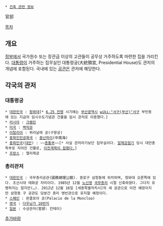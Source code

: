  * [[건축 관련 정보]]

官邸

[[목차]]
== 개요 ==
[[정부]]에서 국가원수 또는 장관급 이상의 고관들이 공무상 거주하도록 마련한 집을 가리킨다. [[대통령]]이 거주하는 집무실인 대통령궁(大統領宮, Presidential House)도 관저의 개념에 포함된다. 국내에 있는 [[공관]]은 관저에 해당한다.

== 각국의 관저 ==
=== 대통령궁 ===
 * [[대한민국]] : [[청와대]][* [[6.25 전쟁]] 시기에는 [[부산광역시]] [[wiki:"서구(부산)"서구]] 부민동에 있는 지금의 임시수도기념관 건물을 임시 관저로 이용했다.]
 * [[러시아]] : [[크렘린]]
 * [[미국]] : [[백악관]]
 * [[이탈리아]] : 퀴리날레 궁(구왕궁)
 * [[중화인민공화국]] : [[중난하이]](中南海)
 * [[중화민국]]([[대만]]) : ~~[[총통부]]~~[* 사실 관저라기보단 집무실이다. [[일제강점기]] 당시 대만총독부로 지어진 건물로, [http://news.naver.com/main/read.nhn?mode=LSD&mid=sec&sid1=104&oid=001&aid=0002049688 이전계획이 잡혔다.]]
 * [[프랑스]] : 엘리제궁

=== 총리관저 ===
 * [[대한민국]] : 국무총리공관(國務總理公館). 종로구 삼청동에 위치하며, 청와대 오른쪽에 있다. 조선시대 태화궁 자리이다. 1985년 12월 [[노신영]] [[국무총리]] 시절 신축하였다. 그다지 유명하지는 않지만(…). 2012년 12월 16일 [세종특별자치시]의 새 공관으로 이전 예정이지만 삼청동 구 공관도 당분간 총리 영빈관으로 유지할 예정이다.
 * [[스페인]] : 몬클로아 궁(Palacio de la Moncloa)
 * [[영국]] : [[다우닝가 10번지]]
 * [[일본]] : 수상관저(官邸: 칸테이)

[[추가바람]]
